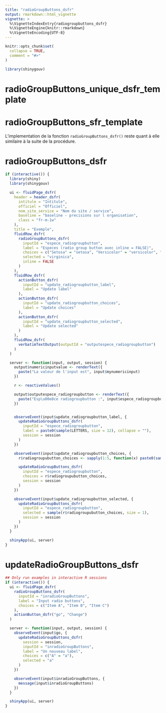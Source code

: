 ```yaml
---
title: "radioGroupButtons_dsfr"
output: rmarkdown::html_vignette
vignette: >
  %\VignetteIndexEntry{radiogroupbuttons_dsfr}
  %\VignetteEngine{knitr::rmarkdown}
  %\VignetteEncoding{UTF-8}
---
```


```r
knitr::opts_chunk$set(
  collapse = TRUE,
  comment = "#>"
)
```

```r
library(shinygouv)
```

<!-- WARNING - This vignette is generated by {fusen} from dev/flat_composants/flat_radioGroupButtons.Rmd: do not edit by hand -->

# radioGroupButtons_unique_dsfr_template

  
  

# radioGroupButtons_sfr_template

  

L'implementation de la fonction `radioGroupButtons_dsfr()` reste quant à elle similaire à la suite de la procédure.


# radioGroupButtons_dsfr

```r
if (interactive()) {
  library(shiny)
  library(shinygouv)

  ui <- fluidPage_dsfr(
    header = header_dsfr(
      intitule = "Intitule",
      officiel = "Officiel",
      nom_site_service = "Nom du site / service",
      baseline = "baseline - precisions sur l organisation",
      class = "fr-m-1w"
    ),
    title = "Exemple",
    fluidRow_dsfr(
      radioGroupButtons_dsfr(
        inputId = "espece_radiogroupbutton",
        label = "Especes (radio group button avec inline = FALSE)",
        choices = c("Setosa" = "setosa", "Versicolor" = "versicolor", "Virginica" = "virginica"),
        selected = "virginica",
        inline = FALSE
      )
    ),
    fluidRow_dsfr(
      actionButton_dsfr(
        inputId = "update_radiogroupbutton_label",
        label = "Update label"
      ),
      actionButton_dsfr(
        inputId = "update_radiogroupbutton_choices",
        label = "Update choices"
      ),
      actionButton_dsfr(
        inputId = "update_radiogroupbutton_selected",
        label = "Update selected"
      )
    ),
    fluidRow_dsfr(
      verbatimTextOutput(outputId = "outputespece_radiogroupbutton")
    )
  )

  server <- function(input, output, session) {
    output$numericinputvalue <- renderText({
      paste("La valeur de l'input est", input$mynumericinput)
    })

    r <- reactiveValues()

    output$outputespece_radiogroupbutton <- renderText({
      paste("Esp\u00e8ce radiogroupbutton :", input$espece_radiogroupbutton)
    })


    observeEvent(input$update_radiogroupbutton_label, {
      updateRadioGroupButtons_dsfr(
        inputId = "espece_radiogroupbutton",
        label = paste0(sample(LETTERS, size = 12), collapse = ""),
        session = session
      )
    })

    observeEvent(input$update_radiogroupbutton_choices, {
      r$radiogroupubutton_choices <- sapply(1:5, function(x) paste0(sample(LETTERS, size = 3), collapse = ""))

      updateRadioGroupButtons_dsfr(
        inputId = "espece_radiogroupbutton",
        choices = r$radiogroupubutton_choices,
        session = session
      )
    })

    observeEvent(input$update_radiogroupbutton_selected, {
      updateRadioGroupButtons_dsfr(
        inputId = "espece_radiogroupbutton",
        selected = sample(r$radiogroupubutton_choices, size = 1),
        session = session
      )
    })
  }

  shinyApp(ui, server)
}
```

# updateRadioGroupButtons_dsfr

    

  

```r
## Only run examples in interactive R sessions
if (interactive()) {
  ui <- fluidPage_dsfr(
    radioGroupButtons_dsfr(
      inputId = "inradioGroupButtons",
      label = "Input radio buttons",
      choices = c("Item A", "Item B", "Item C")
    ),
    actionButton_dsfr("go", "Change")
  )

  server <- function(input, output, session) {
    observeEvent(input$go, {
      updateRadioGroupButtons_dsfr(
        session = session,
        inputId = "inradioGroupButtons",
        label = "Un nouveau label",
        choices = c("A" = "a"),
        selected = "a"
      )
    })

    observeEvent(input$inradioGroupButtons, {
      message(input$inradioGroupButtons)
    })
  }

  shinyApp(ui, server)
}
```

  

  






